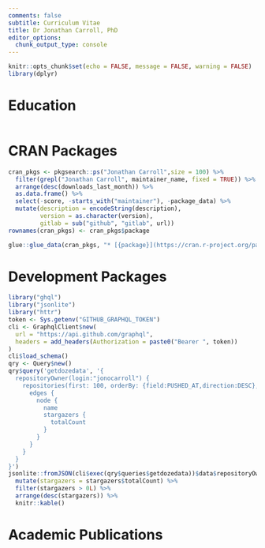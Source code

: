 ```yaml
---
comments: false
subtitle: Curriculum Vitae
title: Dr Jonathan Carroll, PhD
editor_options: 
  chunk_output_type: console
---
```


```r
knitr::opts_chunk$set(echo = FALSE, message = FALSE, warning = FALSE)
library(dplyr)
```

# Education

```r
```



# CRAN Packages

```r
cran_pkgs <- pkgsearch::ps("Jonathan Carroll",size = 100) %>%
  filter(grepl("Jonathan Carroll", maintainer_name, fixed = TRUE)) %>%
  arrange(desc(downloads_last_month)) %>% 
  as.data.frame() %>% 
  select(-score, -starts_with("maintainer"), -package_data) %>% 
  mutate(description = encodeString(description),
         version = as.character(version),
         gitlab = sub("github", "gitlab", url))
rownames(cran_pkgs) <- cran_pkgs$package

glue::glue_data(cran_pkgs, "* [{package}](https://cran.r-project.org/package={package}) ..... [GitHub]({url}) | [GitLab]({gitlab})", sep = "\n")
```

# Development Packages

```r
library("ghql")
library("jsonlite")
library("httr")
token <- Sys.getenv("GITHUB_GRAPHQL_TOKEN")
cli <- GraphqlClient$new(
  url = "https://api.github.com/graphql",
  headers = add_headers(Authorization = paste0("Bearer ", token))
)
cli$load_schema()
qry <- Query$new()
qry$query('getdozedata', '{
  repositoryOwner(login:"jonocarroll") {
    repositories(first: 100, orderBy: {field:PUSHED_AT,direction:DESC}, isFork:false) {
      edges {
        node {
          name
          stargazers {
            totalCount
          }
        }
      }
    }
  }
}')
jsonlite::fromJSON(cli$exec(qry$queries$getdozedata))$data$repositoryOwner$repositories$edges$node %>% 
  mutate(stargazers = stargazers$totalCount) %>% 
  filter(stargazers > 0L) %>% 
  arrange(desc(stargazers)) %>% 
  knitr::kable()
```


# Academic Publications

```r
```